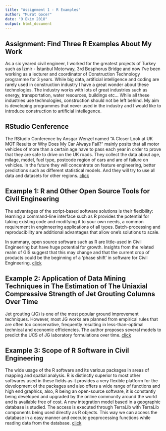 ```yaml
---
title: "Assignment 1 - R Examples"
author: "Murat Gocer"
date: "9 Ekim 2018"
output: html_document
---
```


## Assignment: Find Three R Examples About My Work

As a six yeared civil engineer, I worked for the greatest projects of Turkey such as İzmir - İstanbul Motorway, 3rd Bosphorus Bridge and now I've been working as a lecturer and coordinator of Construction Technology programme for 3 years. While big data, artificial intelligence and coding are rarely used in construction industry I have a great wonder about these technologies. The industry works with lots of great industries such as energy, transportation, water resources, buildings etc... While all these industries use technologies, construction should not be left behind. My aim is developing programmes that never used in the industry and I would like to introduce construction to artificial intellegence.

## RStudio Cenference

The RStudio Conference by Ansgar Wenzel named “A Closer Look at UK MOT Results or Why Does My Car Always Fail?” mainly posits that all motor vehicles of more than a certain age have to pass each year in order to prove that they are safe to drive on the UK roads. They collect the data about age, milage, model, fuel type, postcode region of cars and are of failure on vehicles. In the future they will concentrate on feature engineering, better predictions such as different statistical models. And they will try to use all data and datasets for other regions. [click](https://www.youtube.com/watch?v=yqxIoUJtM2A)

## Example 1: R and Other Open Source Tools for Civil Engineering

The advantages of the script-based software solutions is their flexibility: learning
a command-line interface such as R provides the potential for taking existing code and
modifying it to your own needs, a common requirement in enginneering applications
of all types. Batch-processing and reproducibility are additional advantages that
allow one’s solutions to scale.

In summary, open source software such as R are little-used in Civil Engineering
but have huge potential for growth. Insights from the related realm of GIS
suggest that this may change and that the current crop of products could be
the beginning of a ‘phase shift’ in software for Civil Engineering. [click](https://www.r-bloggers.com/r-and-other-open-source-tools-for-civil-engineering/)

## Example 2: Application of Data Mining Techniques in The Estimation of The Uniaxial Compressive Strength of Jet Grouting Columns Over Time

Jet grouting (JG) is one of the most popular ground improvement techniques. However, most JG works are planned from empirical rules that are often too conservative, frequently resulting in less-than-optimal technical and economic efficiencies. The author proposes several models to predict the UCS of JG laboratory formulations over time. [click](http://repositorium.sdum.uminho.pt/bitstream/1822/11485/1/Application%2520of%2520data%2520mining%2520techniques%2520in%2520the%2520estimation%2520of%2520the%2520uniaxial.pdf)

## Example 3: Scope of R Software in Civil Engineering

The wide usage of the R software and its various packages in areas of mapping and spatial analysis. R is distinctly superior to most other softwares used in these fields as it provides a very flexible platform for the development of the packages and also offers a wide range of functions and high end graphics, also, R being an open-source software, it is constantly being developed and upgraded by the online community around the world and is available free of cost. A new integration model based in a geographic database is studied. The access is executed through TerraLib with TerraLib components being used directly as R objects. This way we can access the database in a easy manner and execute geoprocessing functions while reading data from the database. [click](http://www.academia.edu/10244711/Scope_of_R_Software_in_Civil_Engineering)